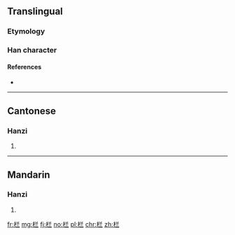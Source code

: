 {{also|欄}}
==Translingual==

===Etymology===
{{Han simp|欄|f=闌|t=兰}}

===Han character===
{{Han char|rn=75|rad=木|as=05|sn=9|four=|canj=DTMM|ids=⿰[[木]][[兰]]}}

====References====
* {{Han ref|kx=0521.121|hdz=21188.040|uh=680F|ud=26639}}

----

==Cantonese==

===Hanzi===
{{yue-hanzi|jyut=laan4|y=laan4|tra=欄}}

# {{defn|lang=yue|sort=木05}}

----

==Mandarin==

===Hanzi===
{{cmn-hanzi|tra=欄|pin=[[lán]] ([[lan2]]), [[liàn]] ([[lian4]])|wg=lan<sup>2</sup>, lien<sup>4</sup>}}

# {{defn|lang=cmn|sort=木05}}

[[fr:栏]]
[[mg:栏]]
[[fj:栏]]
[[no:栏]]
[[pl:栏]]
[[chr:栏]]
[[zh:栏]]